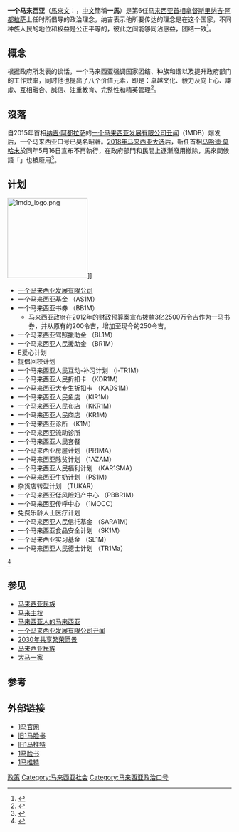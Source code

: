 {{多個問題|
{{expand|time=2010-04-11}}
{{update|time=2013-05-04T23:34:17+00:00}}
}}
'''一个马来西亚'''（[[馬來文|馬來文]]：{{lang|ma|Satu Malaysia}}，[[中文|中文]]簡稱'''一馬'''）是第6任[[马来西亚首相|马来西亚首相]][[拿督斯里|拿督斯里]][[纳吉·阿都拉萨|纳吉·阿都拉萨]]上任时所倡导的政治理念，纳吉表示他所要传达的理念是在这个国家，不同种族人民的地位和权益是公正平等的，彼此之间能够同沾惠益，团结一致<ref>{{cite web|url=http://www.bernama.com/bernama/v3/news_lite.php?id=418020|title=Malaysian National News Agency ~ BERNAMA|website=www.bernama.com|accessdate=2010-04-11|archive-date=2009-08-03|archive-url=https://web.archive.org/web/20090803164850/http://www.bernama.com/bernama/v3/news_lite.php?id=418020|dead-url=no}}</ref>。

==概念==
根据政府所发表的谈话，一个马来西亚强调国家团结、种族和谐以及提升政府部门的工作效率，同时他也提出了八个价值元素，即是：卓越文化、毅力及向上心、謙虛、互相融合、誠信、注重教育、完整性和精英管理<ref>{{cite web|url=http://www.1malaysia.com.my/index.php?option=com_content&view=article&id=713&Itemid=73&lang=en|title=1Malaysia|website=1Malaysia|accessdate=2010-04-11|archive-date=2009-11-25|archive-url=https://web.archive.org/web/20091125190929/http://www.1malaysia.com.my/index.php?option=com_content&view=article&id=713&Itemid=73&lang=en|dead-url=no}}</ref>。

== 沒落 ==
自2015年首相[[纳吉·阿都拉萨|纳吉·阿都拉萨]]的[[一个马来西亚发展有限公司丑闻|一个马来西亚发展有限公司丑闻]]（1MDB）爆发后，一个马来西亚口号已臭名昭著。[[2018年马来西亚大选|2018年马来西亚大选]]后，新任首相[[马哈迪·莫哈末|马哈迪·莫哈末]]於同年5月16日宣布不再執行，在政府部門和民間上逐漸廢用撤除，馬來問候語「{{lang|ma|Salam 1Malaysia}}」也被廢用<ref>{{Cite web|url=http://www.thetruenet.com/news/no-more-1malaysia-slogans-and-greetings/|title=No More 1Malaysia Slogans and Greetings|last=TTN|date=16 May 2018|website=The True Net|language=en-US|access-date=18 February 2019}}</ref>。

==计划==
[[File:1mdb_logo.png|180px]]]]
* [[一个马来西亚发展有限公司|一个马来西亚发展有限公司]]
* 一个马来西亚基金 （AS1M）
* 一个马来西亚书券 （BB1M）
** 马来西亚政府在2012年的财政预算案宣布拨款3亿2500万令吉作为一马书券，并从原有的200令吉，增加至现今的250令吉。
* 一个马来西亚驾照援助金 （BL1M）
* 一个马来西亚人民援助金 （BR1M）
* E爱心计划
* 提倡回校计划 
* 一个马来西亚人民互动-补习计划 （i-TR1M）
* 一个马来西亚人民折扣卡 （KDR1M）
* 一个马来西亚大专生折扣卡 （KADS1M）
* 一个马来西亚人民鱼店 （KIR1M）
* 一个马来西亚人民布店 （KKR1M）
* 一个马来西亚人民商店 （KR1M）
* 一个马来西亚诊所 （K1M）
* 一个马来西亚流动诊所
* 一个马来西亚人民套餐
* 一个马来西亚房屋计划 （PR1MA）
* 一个马来西亚除贫计划 （1AZAM）
* 一个马来西亚人民福利计划 （KAR1SMA）
* 一个马来西亚牛奶计划 （PS1M）
* 杂货店转型计划 （TUKAR）
* 一个马来西亚低风险妇产中心 （PBBR1M）
* 一个马来西亚传呼中心 （1MOCC）
* 免费乐龄人士医疗计划
* 一个马来西亚人民信托基金 （SARA1M）
* 一个马来西亚食品安全计划 （SK1M）
* 一个马来西亚实习基金 （SL1M）
* 一个马来西亚人民德士计划 （TR1Ma）
<ref>{{cite web|url=http://www.1malaysia.com.my/produk-1malaysia#n125|title=Produk 1Malaysia|website=1Malaysia|access-date=2015-10-13|archive-url=https://web.archive.org/web/20151001034013/http://1malaysia.com.my/produk-1malaysia#n125|archive-date=2015-10-01|dead-url=yes}}</ref>

==参见==
{{Portal box|马来西亚|政治}}
*[[马来西亚民族|马来西亚民族]]
*[[马来主权|马来主权]]
*[[马来西亚人的马来西亚|马来西亚人的马来西亚]]
*[[一个马来西亚发展有限公司丑闻|一个马来西亚发展有限公司丑闻]]
*[[2030年共享繁荣愿景|2030年共享繁荣愿景]]
*[[马来西亚民族|马来西亚民族]]
*[[大马一家|大马一家]]

==参考==
{{Reflist}}

==外部链接==
*[http://www.1malaysia.com.my 1马官网] {{Wayback|url=http://www.1malaysia.com.my/ |date=20151001031930 }}
*[http://www.facebook.com/group.php?gid=166361410463 旧1马脸书]
*[http://twitter.com/1Malaysia 旧1马推特]
*[https://m.facebook.com/1MNegaraku/ 1马脸书]
*[https://mobile.twitter.com/1mnegaraku 1马推特]

[[Category:马来西亚政治|政策]]
[[Category:马来西亚社会|Category:马来西亚社会]]
[[Category:马来西亚政治口号|Category:马来西亚政治口号]]